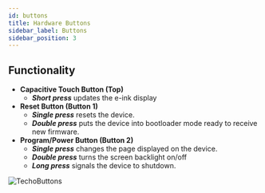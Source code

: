 ```yaml
---
id: buttons
title: Hardware Buttons
sidebar_label: Buttons
sidebar_position: 3
---
```


## Functionality

- **Capacitive Touch Button (Top)**
  - _**Short press**_ updates the e-ink display
- **Reset Button (Button 1)**
  - _**Single press**_ resets the device.
  - _**Double press**_ puts the device into bootloader mode ready to receive new firmware.
- **Program/Power Button (Button 2)**
  - _**Single press**_ changes the page displayed on the device.
  - _**Double press**_ turns the screen backlight on/off
  - _**Long press**_ signals the device to shutdown.


![TechoButtons](/img/hardware/t-echo-lilygo.jpg)
